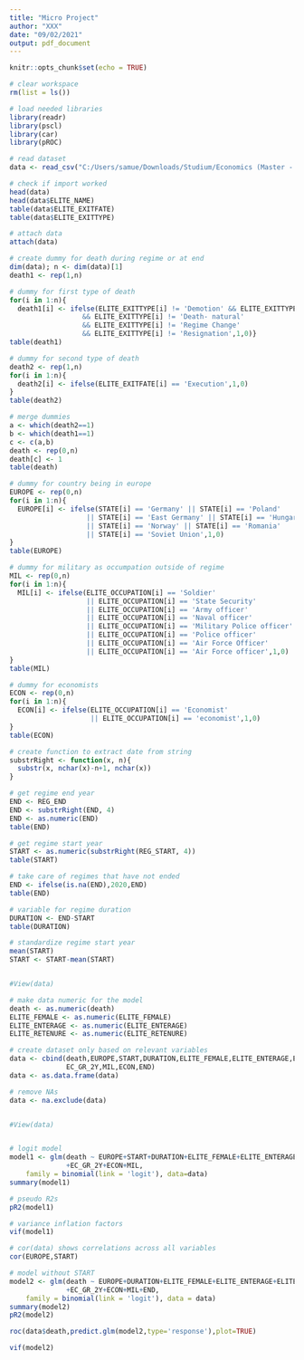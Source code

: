 ---
title: "Micro Project"
author: "XXX"
date: "09/02/2021"
output: pdf_document
---

```{r setup, include=FALSE}
knitr::opts_chunk$set(echo = TRUE)
```
```{r l1, fig.height=4, fig.width=4}
# clear workspace
rm(list = ls())

# load needed libraries
library(readr)
library(pscl)
library(car)
library(pROC)

# read dataset
data <- read_csv("C:/Users/samue/Downloads/Studium/Economics (Master - Vienna)/1. Semester/Microeconometrics/Project/Overview.csv")

# check if import worked
head(data)
head(data$ELITE_NAME)
table(data$ELITE_EXITFATE)
table(data$ELITE_EXITTYPE)

# attach data
attach(data)

# create dummy for death during regime or at end
dim(data); n <- dim(data)[1]
death1 <- rep(1,n) 

# dummy for first type of death
for(i in 1:n){
  death1[i] <- ifelse(ELITE_EXITTYPE[i] != 'Demotion' && ELITE_EXITTYPE[i] != 'Expulsion'
                  && ELITE_EXITTYPE[i] != 'Death- natural'
                  && ELITE_EXITTYPE[i] != 'Regime Change'
                  && ELITE_EXITTYPE[i] != 'Resignation',1,0)}
table(death1)

# dummy for second type of death
death2 <- rep(1,n)
for(i in 1:n){
  death2[i] <- ifelse(ELITE_EXITFATE[i] == 'Execution',1,0)
}
table(death2)

# merge dummies
a <- which(death2==1)
b <- which(death1==1)
c <- c(a,b)
death <- rep(0,n)
death[c] <- 1
table(death)

# dummy for country being in europe
EUROPE <- rep(0,n)
for(i in 1:n){
  EUROPE[i] <- ifelse(STATE[i] == 'Germany' || STATE[i] == 'Poland'
                   || STATE[i] == 'East Germany' || STATE[i] == 'Hungary'
                   || STATE[i] == 'Norway' || STATE[i] == 'Romania'
                   || STATE[i] == 'Soviet Union',1,0)
}
table(EUROPE)

# dummy for military as occumpation outside of regime
MIL <- rep(0,n)
for(i in 1:n){
  MIL[i] <- ifelse(ELITE_OCCUPATION[i] == 'Soldier' 
                   || ELITE_OCCUPATION[i] == 'State Security'
                   || ELITE_OCCUPATION[i] == 'Army officer'
                   || ELITE_OCCUPATION[i] == 'Naval officer'
                   || ELITE_OCCUPATION[i] == 'Military Police officer'
                   || ELITE_OCCUPATION[i] == 'Police officer'
                   || ELITE_OCCUPATION[i] == 'Air Force Officer'
                   || ELITE_OCCUPATION[i] == 'Air Force officer',1,0)
}
table(MIL)

# dummy for economists
ECON <- rep(0,n)
for(i in 1:n){
  ECON[i] <- ifelse(ELITE_OCCUPATION[i] == 'Economist' 
                    || ELITE_OCCUPATION[i] == 'economist',1,0)
}
table(ECON)

# create function to extract date from string
substrRight <- function(x, n){
  substr(x, nchar(x)-n+1, nchar(x))
}

# get regime end year
END <- REG_END
END <- substrRight(END, 4)
END <- as.numeric(END)
table(END)

# get regime start year
START <- as.numeric(substrRight(REG_START, 4))
table(START)

# take care of regimes that have not ended
END <- ifelse(is.na(END),2020,END)
table(END)

# variable for regime duration
DURATION <- END-START
table(DURATION)

# standardize regime start year
mean(START)
START <- START-mean(START)


#View(data)

# make data numeric for the model
death <- as.numeric(death)
ELITE_FEMALE <- as.numeric(ELITE_FEMALE)
ELITE_ENTERAGE <- as.numeric(ELITE_ENTERAGE)
ELITE_RETENURE <- as.numeric(ELITE_RETENURE)

# create dataset only based on relevant variables
data <- cbind(death,EUROPE,START,DURATION,ELITE_FEMALE,ELITE_ENTERAGE,ELITE_RETENURE,
              EC_GR_2Y,MIL,ECON,END)
data <- as.data.frame(data)

# remove NAs
data <- na.exclude(data)


#View(data)


# logit model
model1 <- glm(death ~ EUROPE+START+DURATION+ELITE_FEMALE+ELITE_ENTERAGE+ELITE_RETENURE
              +EC_GR_2Y+ECON+MIL,
    family = binomial(link = 'logit'), data=data)
summary(model1)

# pseudo R2s
pR2(model1)

# variance inflation factors
vif(model1)

# cor(data) shows correlations across all variables
cor(EUROPE,START)

# model without START
model2 <- glm(death ~ EUROPE+DURATION+ELITE_FEMALE+ELITE_ENTERAGE+ELITE_RETENURE
              +EC_GR_2Y+ECON+MIL+END,
    family = binomial(link = 'logit'), data = data)
summary(model2)
pR2(model2)

roc(data$death,predict.glm(model2,type='response'),plot=TRUE)

vif(model2)
```